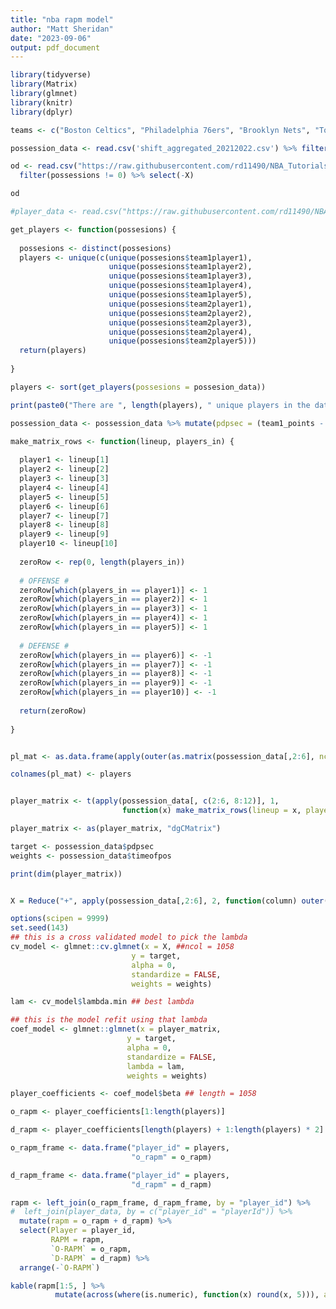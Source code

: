 ```yaml
---
title: "nba rapm model"
author: "Matt Sheridan"
date: "2023-09-06"
output: pdf_document
---
```


```r
library(tidyverse)
library(Matrix)
library(glmnet)
library(knitr)
library(dplyr)

teams <- c("Boston Celtics", "Philadelphia 76ers", "Brooklyn Nets", "Toronto Raptors")

possession_data <- read.csv('shift_aggregated_20212022.csv') %>% filter((timeofpos > 0) & (team1id %in% teams) & (team2id %in% teams))

od <- read.csv("https://raw.githubusercontent.com/rd11490/NBA_Tutorials/master/rapm/data/rapm_possessions.csv") %>% 
  filter(possessions != 0) %>% select(-X)

od

#player_data <- read.csv("https://raw.githubusercontent.com/rd11490/NBA_Tutorials/master/rapm/data/player_names.csv")


```



```r

get_players <- function(possesions) {
  
  possesions <- distinct(possesions)
  players <- unique(c(unique(possesions$team1player1),
                      unique(possesions$team1player2),
                      unique(possesions$team1player3),
                      unique(possesions$team1player4),
                      unique(possesions$team1player5),
                      unique(possesions$team2player1),
                      unique(possesions$team2player2),
                      unique(possesions$team2player3),
                      unique(possesions$team2player4),
                      unique(possesions$team2player5)))
  return(players)
  
}

players <- sort(get_players(possesions = possesion_data))

print(paste0("There are ", length(players), " unique players in the dataset."))

```


```r

possession_data <- possession_data %>% mutate(pdpsec = (team1_points - team2_points) / timeofpos) %>% as.matrix()

```


```r

make_matrix_rows <- function(lineup, players_in) {
  
  player1 <- lineup[1]
  player2 <- lineup[2]
  player3 <- lineup[3]
  player4 <- lineup[4]
  player5 <- lineup[5]
  player6 <- lineup[6]
  player7 <- lineup[7]
  player8 <- lineup[8]
  player9 <- lineup[9]
  player10 <- lineup[10]
  
  zeroRow <- rep(0, length(players_in))
  
  # OFFENSE #
  zeroRow[which(players_in == player1)] <- 1
  zeroRow[which(players_in == player2)] <- 1
  zeroRow[which(players_in == player3)] <- 1
  zeroRow[which(players_in == player4)] <- 1
  zeroRow[which(players_in == player5)] <- 1
  
  # DEFENSE #
  zeroRow[which(players_in == player6)] <- -1
  zeroRow[which(players_in == player7)] <- -1
  zeroRow[which(players_in == player8)] <- -1
  zeroRow[which(players_in == player9)] <- -1
  zeroRow[which(players_in == player10)] <- -1
  
  return(zeroRow)
  
}


pl_mat <- as.data.frame(apply(outer(as.matrix(possession_data[,2:6], ncol = 5), players, "==") - outer(as.matrix(possession_data[,8:12], ncol = 5), players, "=="), 3, rowSums))

colnames(pl_mat) <- players


player_matrix <- t(apply(possession_data[, c(2:6, 8:12)], 1, 
                         function(x) make_matrix_rows(lineup = x, players_in = players)))

player_matrix <- as(player_matrix, "dgCMatrix")

target <- possession_data$pdpsec
weights <- possession_data$timeofpos

print(dim(player_matrix))


X = Reduce("+", apply(possession_data[,2:6], 2, function(column) outer(column, players, "=="), simplify = F)) - Reduce("+", apply(possession_data[,8:12], 2, function(column) outer(column, players, "=="), simplify = F))

```


```r
options(scipen = 9999)
set.seed(143)
## this is a cross validated model to pick the lambda
cv_model <- glmnet::cv.glmnet(x = X, ##ncol = 1058
                           y = target,
                           alpha = 0, 
                           standardize = FALSE,
                           weights = weights)

lam <- cv_model$lambda.min ## best lambda

## this is the model refit using that lambda
coef_model <- glmnet::glmnet(x = player_matrix, 
                          y = target,
                          alpha = 0, 
                          standardize = FALSE,
                          lambda = lam,
                          weights = weights)

player_coefficients <- coef_model$beta ## length = 1058

o_rapm <- player_coefficients[1:length(players)]

d_rapm <- player_coefficients[length(players) + 1:length(players) * 2]

o_rapm_frame <- data.frame("player_id" = players,
                           "o_rapm" = o_rapm)

d_rapm_frame <- data.frame("player_id" = players,
                           "d_rapm" = d_rapm)

rapm <- left_join(o_rapm_frame, d_rapm_frame, by = "player_id") %>% 
#  left_join(player_data, by = c("player_id" = "playerId")) %>% 
  mutate(rapm = o_rapm + d_rapm) %>% 
  select(Player = player_id,
         RAPM = rapm,
         `O-RAPM` = o_rapm,
         `D-RAPM` = d_rapm) %>% 
  arrange(-`O-RAPM`)

kable(rapm[1:5, ] %>% 
          mutate(across(where(is.numeric), function(x) round(x, 5))), align = "c") 

```